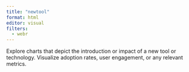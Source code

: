```yaml
---
title: "newtool"
format: html
editor: visual
filters:
  - webr
---
```


Explore charts that depict the introduction or impact of a new tool or technology. Visualize adoption rates, user engagement, or any relevant metrics.